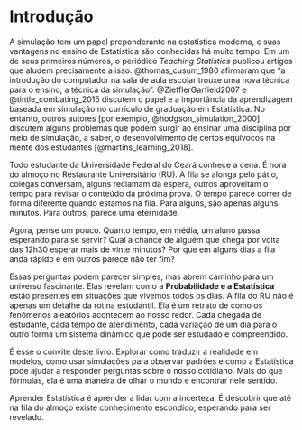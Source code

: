 # Introdução

A simulação tem um papel preponderante na estatística moderna, e suas vantagens no ensino de Estatística são conhecidas há muito tempo. Em um de seus primeiros números, o periódico *Teaching Statistics* publicou artigos que aludem precisamente a isso. @thomas_cusum_1980 afirmaram que "a introdução do computador na sala de aula escolar trouxe uma nova técnica para o ensino, a técnica da simulação". @ZiefflerGarfield2007 e @tintle_combating_2015 discutem o papel e a importância da aprendizagem baseada em simulação no currículo de graduação em Estatística. No entanto, outros autores [por exemplo, @hodgson_simulation_2000] discutem alguns problemas que podem surgir ao ensinar uma disciplina por meio de simulação, a saber, o desenvolvimento de certos equívocos na mente dos estudantes [@martins_learning_2018].


Todo estudante da Universidade Federal do Ceará conhece a cena. É hora do almoço no Restaurante Universitário (RU). A fila se alonga pelo pátio, colegas conversam, alguns reclamam da espera, outros aproveitam o tempo para revisar o conteúdo da próxima prova. O tempo parece correr de forma diferente quando estamos na fila. Para alguns, são apenas alguns minutos. Para outros, parece uma eternidade.

Agora, pense um pouco. Quanto tempo, em média, um aluno passa esperando para se servir? Qual a chance de alguém que chega por volta das 12h30 esperar mais de vinte minutos? Por que em alguns dias a fila anda rápido e em outros parece não ter fim?

Essas perguntas podem parecer simples, mas abrem caminho para um universo fascinante. Elas revelam como a **Probabilidade e a Estatística** estão presentes em situações que vivemos todos os dias. A fila do RU não é apenas um detalhe da rotina estudantil. Ela é um retrato de como os fenômenos aleatórios acontecem ao nosso redor. Cada chegada de estudante, cada tempo de atendimento, cada variação de um dia para o outro forma um sistema dinâmico que pode ser estudado e compreendido.

É esse o convite deste livro. Explorar como traduzir a realidade em modelos, como usar simulações para observar padrões e como a Estatística pode ajudar a responder perguntas sobre o nosso cotidiano. Mais do que fórmulas, ela é uma maneira de olhar o mundo e encontrar nele sentido.

Aprender Estatística é aprender a lidar com a incerteza. É descobrir que até na fila do almoço existe conhecimento escondido, esperando para ser revelado.